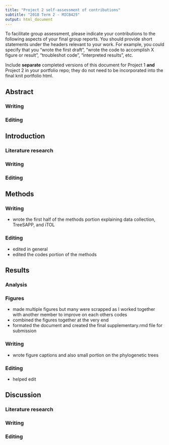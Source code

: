 ```yaml
---
title: "Project 2 self-assessment of contributions"
subtitle: "2018 Term 2 - MICB425"
output: html_document
---
```

To facilitate group assessment, please indicate your contributions to the following aspects of your final group reports. You should provide short statements under the headers relevant to your work. For example, you could specify that you "wrote the first draft", "wrote the code to accomplish X figure or result", "troubleshot code", "interpreted results", etc.

Include **separate** completed versions of this document for Project 1 **and** Project 2 in your portfolio repo; they do not need to be incorporated into the final knit portfolio html.

## Abstract
### Writing

### Editing


## Introduction
### Literature research

### Writing

### Editing


## Methods
### Writing

- wrote the first half of the methods portion explaining data collection, TreeSAPP, and iTOL

### Editing

- edited in general
- edited the codes portion of the methods 

## Results
### Analysis 

### Figures

- made multiple figures but many were scrapped as I worked together with another member to improve on each others codes
- combined the figures together at the very end
- formated the document and created the final supplementary.rmd file for submission

### Writing

- wrote figure captions and also small portion on the phylogenetic trees

### Editing

- helped edit 

## Discussion
### Literature research

### Writing

### Editing

